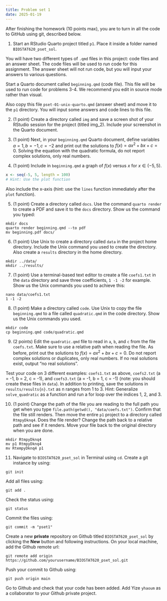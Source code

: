 ---
title: Problem set 1 
date: 2025-01-19
---

After finishing the homework (10 points max), you are to turn in all the code to GitHub using git, described below.

1.  Start an RStudio Quarto project titled `p1`. Place it inside a folder named `BIOSTAT620_pset_sol`.

You will have two different types of `.qmd` files in this project: code files and an answer sheet. The code files will be used to run code for this assignment. The answer sheet will not run code, but you will input your answers to various questions.

Start a Quarto document called `beginning.qmd` (code file). This file will be used to run code for problems 3-4. We recommend you edit in source mode rather than visual.

Also copy this file `pset-01-unix-quarto.qmd` (answer sheet) and move it to the `p1` directory. You will input some answers and code lines to this file.

2.  (1 point) Create a directory called `img` and save a screen shot of your RStudio session for the project (titled img_2). Include your screenshot in the Quarto document.

3.  (1 point) Next, in your `beginning.qmd` Quarto document, define variables $a=1, b=-1, c=-2$ and print out the solutions to $f(x) = ax^2+bx+c=0$. Solving the equation with the quadratic formula, do not report complex solutions, only real numbers.

4.  (1 point) Include in `beginning.qmd` a graph of $f(x)$ versus $x$ for $x \in (-5,5)$.

```{r}
x <- seq(-5, 5, length = 100)
# Hint: Use the plot function
```

Also include the x-axis (hint: use the `lines` function immediately after the `plot` function).

5.  (1 point) Create a directory called `docs`. Use the command `quarto render` to create a PDF and save it to the `docs` directory. Show us the command you typed:

```         
mkdir docs
quarto render beginning.qmd --to pdf
mv beginning.pdf docs/
```

6.  (1 point) Use Unix to create a directory called `data` in the project home directory. Include the Unix command you used to create the directory. Also create a `results` directory in the home directory.

```         
mkdir ../data/
mkdir ../results/
```

7.  (1 point) Use a terminal-based text editor to create a file `coefs1.txt` in the `data` directory and save three coefficients, `1 -1 -2` for example. Show us the Unix commands you used to achieve this:

```         
nano data/coefs1.txt
1 -1 -2
```

8.  (1 point) Make a directory called `code`. Use Unix to copy the file `beginning.qmd` to a file called `quadratic.qmd` in the code directory. Show us the Unix commands you used.

```         
mkdir code
cp beginning.qmd code/quadratic.qmd
```

9.  (2 points) Edit the `quadratic.qmd` file to read in `a`, `b`, and `c` from the file `coefs.txt`. Make sure to use a relative path when reading the file. As before, print out the solutions to $f(x) = ax^2+bx+c=0$. Do not report complex solutions or duplicates, only real numbers. If no real solutions exist, output "no real solutions".

Test your code on 3 different examples: `coefs1.txt` as above, `coefs2.txt` (a = -1, b = 2, c = -1), and `coefs3.txt` (a = -1, b = 1, c = -1) (note: you should create these files in `data`). In addition to printing, save the solutions in `results/results{n}.txt` as n ranges from 1 to 3. Hint: Generalize `solve_quadratic` as a function and run a for loop over the indices 1, 2, and 3.

10. (1 point) Change the path of the file you are reading to the full path you get when you type `file.path(getwd(), "data/coefs.txt")`. Confirm that the file still renders. Then move the entire `p1` project to a directory called `RtmpyDknq4`. Does the file render? Change the path back to a relative path and see if it renders. Move your file back to the original directory when you are done.

```         
mkdir RtmpyDknq4
mv p1 RtmpyDknq4
mv RtempyDknq4 p1
```

11. Navigate to `BIOSTAT620_pset_sol` in Terminal using `cd`. Create a git instance by using:

```         
git init
```

Add all files using:

```         
git add .
```

Check the status using:

```         
git status
```

Commit the files using:

```         
git commit -m "pset1"
```

Create a new **private** repository on Github titled `BIOSTAT620_pset_sol` by clicking the **New** button and following instructions. On your local machine, add the Github remote url:

```         
git remote add origin https://github.com/yourusername/BIOSTAT620_pset_sol.git
```

Push your commit to Github using:

```         
git push origin main
```

Go to Github and check that your code has been added. Add Yize `yhaoum` as a collaborator to your Github private project.
